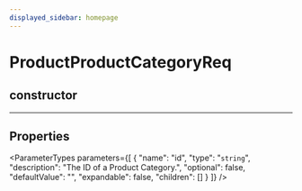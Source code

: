 ```yaml
---
displayed_sidebar: homepage
---
```



# ProductProductCategoryReq

## constructor

___

## Properties

<ParameterTypes parameters={[
  {
    "name": "id",
    "type": "`string`",
    "description": "The ID of a Product Category.",
    "optional": false,
    "defaultValue": "",
    "expandable": false,
    "children": []
  }
]} />
